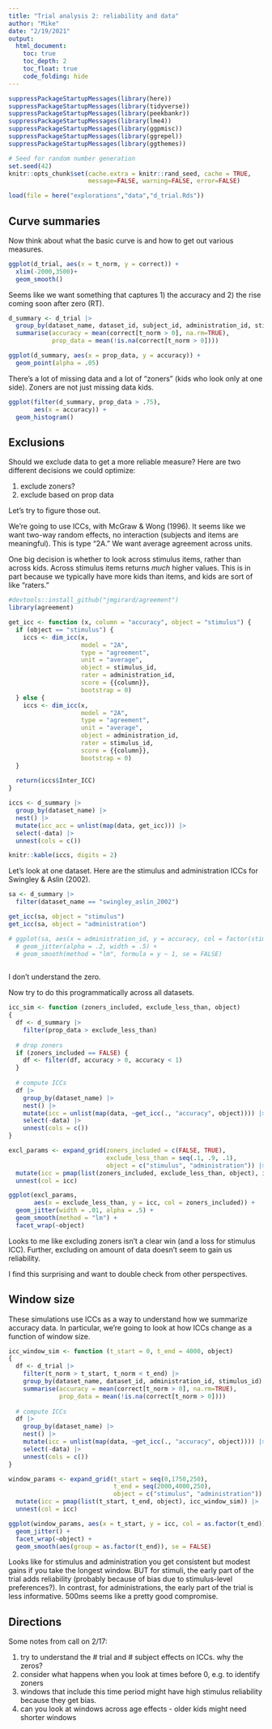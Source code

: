```yaml
---
title: "Trial analysis 2: reliability and data"
author: "Mike"
date: "2/19/2021"
output: 
  html_document:
    toc: true
    toc_depth: 2
    toc_float: true
    code_folding: hide
---
```


```r
suppressPackageStartupMessages(library(here))
suppressPackageStartupMessages(library(tidyverse))
suppressPackageStartupMessages(library(peekbankr))
suppressPackageStartupMessages(library(lme4))
suppressPackageStartupMessages(library(ggpmisc))
suppressPackageStartupMessages(library(ggrepel))
suppressPackageStartupMessages(library(ggthemes))

# Seed for random number generation
set.seed(42)
knitr::opts_chunk$set(cache.extra = knitr::rand_seed, cache = TRUE, 
                      message=FALSE, warning=FALSE, error=FALSE)

load(file = here("explorations","data","d_trial.Rds"))
```


## Curve summaries

Now think about what the basic curve is and how to get out various measures. 

```r
ggplot(d_trial, aes(x = t_norm, y = correct)) + 
  xlim(-2000,3500)+
  geom_smooth()
```

Seems like we want something that captures 1) the accuracy and 2) the rise coming soon after zero (RT).

<!-- (Comment MZ: this summary is a little bit atypical in that the common convention is to summarize average accuracy for each trial first, and then average across items/ within subjects). This is meant e.g. to deal with missing data, e.g. the fact that different trials will have different amounts of (non-missing) looking data. Also note that we are summarizing by administrations, not subjects.) -->

```r
d_summary <- d_trial |>
  group_by(dataset_name, dataset_id, subject_id, administration_id, stimulus_id) |>
  summarise(accuracy = mean(correct[t_norm > 0], na.rm=TRUE),
            prop_data = mean(!is.na(correct[t_norm > 0])))

ggplot(d_summary, aes(x = prop_data, y = accuracy)) +
  geom_point(alpha = .05)
```
There's a lot of missing data and a lot of "zoners" (kids who look only at one side). Zoners are not just missing data kids.

```r
ggplot(filter(d_summary, prop_data > .75),
       aes(x = accuracy)) + 
  geom_histogram()
```

## Exclusions

Should we exclude data to get a more reliable measure? Here are two different decisions we could optimize:

1. exclude zoners?
2. exclude based on prop data

Let's try to figure those out. 

We're going to use ICCs, with McGraw & Wong (1996). It seems like we want two-way random effects, no interaction (subjects and items are meaningful). This is type "2A." We want average agreement across units.

One big decision is whether to look across stimulus items, rather than across kids. Across stimulus items returns *much* higher values. This is in part because we typically have more kids than items, and kids are sort of like "raters." 

```r
#devtools::install_github("jmgirard/agreement")
library(agreement)

get_icc <- function (x, column = "accuracy", object = "stimulus") {
  if (object == "stimulus") {
    iccs <- dim_icc(x, 
                    model = "2A", 
                    type = "agreement", 
                    unit = "average",
                    object = stimulus_id, 
                    rater = administration_id,
                    score = {{column}}, 
                    bootstrap = 0)
  } else {
    iccs <- dim_icc(x, 
                    model = "2A", 
                    type = "agreement", 
                    unit = "average",
                    object = administration_id, 
                    rater = stimulus_id,
                    score = {{column}}, 
                    bootstrap = 0)
  }
  
  return(iccs$Inter_ICC)
}

iccs <- d_summary |>
  group_by(dataset_name) |> 
  nest() |>
  mutate(icc_acc = unlist(map(data, get_icc))) |>
  select(-data) |>
  unnest(cols = c())

knitr::kable(iccs, digits = 2)
```

Let's look at one dataset. Here are the stimulus and administration ICCs for Swingley & Aslin (2002).

```r
sa <- d_summary |> 
  filter(dataset_name == "swingley_aslin_2002")

get_icc(sa, object = "stimulus")
get_icc(sa, object = "administration")

# ggplot(sa, aes(x = administration_id, y = accuracy, col = factor(stimulus_id))) +
  # geom_jitter(alpha = .2, width = .5) + 
  # geom_smooth(method = "lm", formula = y ~ 1, se = FALSE)
  
```

I don't understand the zero. 

Now try to do this programmatically across all datasets.  

```r

icc_sim <- function (zoners_included, exclude_less_than, object) 
{
  df <- d_summary |>
    filter(prop_data > exclude_less_than)
  
  # drop zoners
  if (zoners_included == FALSE) { 
    df <- filter(df, accuracy > 0, accuracy < 1) 
  }
  
  # compute ICCs
  df |> 
    group_by(dataset_name) |> 
    nest() |>
    mutate(icc = unlist(map(data, ~get_icc(., "accuracy", object)))) |>
    select(-data) |>
    unnest(cols = c()) 
}

excl_params <- expand_grid(zoners_included = c(FALSE, TRUE),
                           exclude_less_than = seq(.1, .9, .1), 
                           object = c("stimulus", "administration")) |>
  mutate(icc = pmap(list(zoners_included, exclude_less_than, object), icc_sim)) |>
  unnest(col = icc)
```

```r
ggplot(excl_params,
       aes(x = exclude_less_than, y = icc, col = zoners_included)) + 
  geom_jitter(width = .01, alpha = .5) + 
  geom_smooth(method = "lm") + 
  facet_wrap(~object)
```

Looks to me like excluding zoners isn't a clear win (and a loss for stimulus ICC). Further, excluding on amount of data doesn't seem to gain us reliability. 

I find this surprising and want to double check from other perspectives. 

## Window size

These simulations use ICCs as a way to understand how we summarize accuracy data. In particular, we're going to look at how ICCs change as a function of window size. 

```r
icc_window_sim <- function (t_start = 0, t_end = 4000, object) 
{
  df <- d_trial |>
    filter(t_norm > t_start, t_norm < t_end) |>
    group_by(dataset_name, dataset_id, administration_id, stimulus_id) |>
    summarise(accuracy = mean(correct[t_norm > 0], na.rm=TRUE),
              prop_data = mean(!is.na(correct[t_norm > 0])))
  
  # compute ICCs
  df |> 
    group_by(dataset_name) |> 
    nest() |>
    mutate(icc = unlist(map(data, ~get_icc(., "accuracy", object)))) |>
    select(-data) |>
    unnest(cols = c()) 
}

window_params <- expand_grid(t_start = seq(0,1750,250),
                             t_end = seq(2000,4000,250),
                             object = c("stimulus", "administration")) |>
  mutate(icc = pmap(list(t_start, t_end, object), icc_window_sim)) |>
  unnest(col = icc)

```

```r
ggplot(window_params, aes(x = t_start, y = icc, col = as.factor(t_end))) + 
  geom_jitter() + 
  facet_wrap(~object) + 
  geom_smooth(aes(group = as.factor(t_end)), se = FALSE)
```

Looks like for stimulus and administration you get consistent but modest gains if you take the longest window. BUT for stimuli, the early part of the trial adds reliability (probably because of bias due to stimulus-level preferences?). In contrast, for administrations, the early part of the trial is less informative. 500ms seems like a pretty good compromise. 

## Directions

Some notes from call on 2/17:

1. try to understand the # trial and # subject effects on ICCs. why the zeros? 
2. consider what happens when you look at times before 0, e.g. to identify zoners
3. windows that include this time period might have high stimulus reliability because they get bias. 
4. can you look at windows across age effects - older kids might need shorter windows
